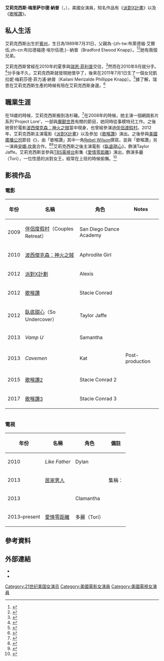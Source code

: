 {{noteTA
|T=zh-hk:阿麗詩·納普;zh-cn:阿莱克希丝·克纳普;zh-hant:艾莉克西斯·納普;zh-tw:艾莉西斯·奈普;
|G1=Show
|G2=Movie
|1=zh-hk:阿麗詩;zh-cn:阿莱克希丝;zh-hant:艾莉克西斯;zh-tw:艾莉西斯;
|2=zh-hk:納普;zh-cn:克纳普;zh-hant:納普;zh-tw:奈普;
|3=zh-tw:雷恩;zh-cn:瑞恩;
|4=zh-tw:菲力浦;zh-cn:菲利普;
|5=zh-hans:梅里萨尔德;zh-hant:梅莉莎德;
}}
{{Infobox person
| name         = 阿麗詩·納普<br><small>{{lang|en|Alexis Knapp}}</small>
| image        = Alexis Knapp.jpg
| caption      = 攝於2013年
| imagesize    = 
| birth_date   = {{birth date and age|1989|07|31}}
| birth_place  = 美國[[賓夕法尼亞州|賓州]]{{tsl|en|Avonmore, Pennsylvania|艾恩摩爾 (賓夕法尼亞州)|艾恩摩爾}}
| occupation   = 演員、歌手
| years_active = 2009年至今
|partner = 
| children     = 1
}}
'''艾莉克西斯·梅里萨尔德·納普'''（{{lang-en|Alexis Merizalde Knapp}}，{{bd|1989年|7月31日|catIdx=Knapp}}），美國女演員，知名作品有《[[派對X計畫|派對X計畫]]》以及《[[歌喉讚|歌喉讚]]》。

==私人生活==
艾莉克西斯出生於[[賓夕法尼亞州|賓州]]{{tsl|en|Avonmore, Pennsylvania|艾恩摩爾 (賓夕法尼亞州)|艾恩摩爾}}，生日為1989年7月31日，父親為-{zh-tw:布萊德福·艾爾伍;zh-cn:布拉德福德·埃尔伍德;}-·納普（Bradford Elwood Knapp）。<ref>{{cite web|url=http://www.imdb.com/name/nm3625065/|title=Alexis Knapp|publisher=IMDb.com|accessdate=2013-08-18}}</ref><ref>{{cite web |author= |url=http://www.whosay.com/alexisknapp/photos/172935 |title=Alexis Knapp's photo "Happy birthday to my father, ..." on WhoSay |publisher=Whosay.com |date=2012-05-16 |accessdate=2013-08-18 |deadurl=yes |archiveurl=https://web.archive.org/web/20130412044405/http://www.whosay.com/alexisknapp/photos/172935 |archivedate=2013-04-12 }}</ref>她有兩個兄弟。

艾莉克西斯曾經在2010年的夏季與[[瑞恩·菲利普|瑞恩·菲利普]]交往，<ref name="knapp1">{{cite web | title=Ryan Phillippe Awaiting Pregnant Ex-Girlfriend's Paternity Test | work= People | url=http://www.people.com/people/article/0,,20473977,00.html |date = March 16, 2011| accessdate=July 7, 2011}}</ref>然而在2010年9月就分手。<ref name="knapp2">{{cite web | title= Ryan Phillippe's Ex Alexis Knapp Gives Birth to Baby Girl| work= Us Weekly | url=http://www.usmagazine.com/momsbabies/news/ryan-phillippes-ex-alexis-knapp-gives-birth-to-baby-girl-201177 |date = July 7, 2011| accessdate=July 7, 2011}}</ref>分手後不久，艾莉克西斯就發現她懷孕了，後來在2011年7月1日生了一個女兒凱拉妮·梅莉莎德·菲力浦·納普（Kailani Merizalde Phillippe Knapp）。<ref name="knapp4">{{cite web | title= Ryan Phillippe's Last Name Given to Alexis Knapp's Baby| work= People | url=http://www.people.com/people/article/0,,20514745,00.html |date = August 1, 2011| accessdate=August 1, 2011}}</ref>據了解，瑞恩在艾莉克西斯生產的時候有陪在艾莉克西斯身邊。<ref name="knapp3">{{cite web | title= No DNA Test Needed! Ryan Phillippe Present for Birth of Ex's Baby| work= E Online | url=http://ca.eonline.com/uberblog/b251002_no_dna_test_needed_ryan_phillippe.html |date = July 7, 2011| accessdate=July 7, 2011}}</ref>

==職業生涯==
在18歲的時候，艾莉克西斯搬到洛杉磯。<ref>{{cite web|url=https://www.youtube.com/watch?v=gO_HUY4OaY0 |title=Alexis Knapp Talks "Project X," Snakes and Gaming! |publisher=YouTube |date= |accessdate=2013-08-18}}</ref>在2008年的時候，她主演一個網路影片系列'Project Lore'，一部與[[魔獸世界|魔獸世界]]有關的節目，她同時從事模特兒工作。之後她曾於電影[[波西傑克森：神火之賊|波西傑克森：神火之賊]]當中現身，也曾經參演過[[伴侶渡假村|伴侶渡假村]]。2012年，艾莉克西斯主演電影《[[派對X計畫|派對X計畫]]》以及參加《[[歌喉讚|歌喉讚]]》演出。之後參與[[美國廣播公司|美國廣播公司]]節目《{{le|Super Fun Night|Super Fun Night}}》，由「歌喉讚」其中一角[[Rebel_Wilson|Rebel Wilson]]撰寫，並與「歌喉讚」另一演員[[安娜·坎普|安娜·坎普]]合作。<ref>{{cite web|url=http://www.imdb.com/title/tt2298477/|title=''Super Fun Night''|publisher=IMDb.com|accessdate=2013-08-18}}</ref><ref>{{cite web|url=http://web.stagram.com/p/404628002199040261_251929091 |title=@rebelwilson | Spending Monday in the edit suite. #SuperFunNight. | Webstagram - the best Instagram viewer |publisher=Webstagram |date= |accessdate=2013-08-18}}</ref>艾莉克西斯之後主演電影《[[臥底甜心|臥底甜心]]》，飾演Taylor Jaffe。艾莉克西斯並參與[[TBS|TBS電視台]]影集《[[愛情零距離|愛情零距離]]》演出，飾演多麗（Tori），一位性感的派對女王，經常在上班的時候偷懶。<ref>{{cite web|last=Andreeva |first=Nellie |url=http://www.deadline.com/2013/04/alexis-knapp-cast-in-tbs-ground-floor-robin-givens-joins-abc-familys-twisted/ |title=Alexis Knapp Cast In TBS' 'Ground Floor', Robin Givens Joins ABC Family's 'Twisted' |publisher=Deadline.com |date=2013-04-23 |accessdate=2013-08-18}}</ref>

==影視作品==

===電影===
{| class="wikitable sortable"
|-
! 年份
! 名稱
! 角色
! class="unsortable" | Notes
|-
|2009
|[[伴侶度假村|伴侶度假村]]（Couples Retreat）
|San Diego Dance Academy
|
|-
|2010
|[[波西傑克森：神火之賊|波西傑克森：神火之賊]]
|Aphrodite Girl
|
|-
|2012
|[[派對X計劃|派對X計劃]]
|Alexis
|
|-
|2012
|[[歌喉讚|歌喉讚]]
|Stacie Conrad
|
|-
|2012
|[[臥底甜心|臥底甜心]]（So Undercover）
|Taylor Jaffe
|
|-
|2013
|''Vamp U''
|Samantha
|
|-
|2013
|''Cavemen''
|Kat
|Post-production
|-
|2015
|[[歌喉讚2|歌喉讚2]]
|Stacie Conrad 2
|
|-
|2017
|[[歌喉讚3|歌喉讚3]]
|Stacie Conrad 3
|
|}

{| class="wikitable"
|-
|}

===電視===
{| class="wikitable"
|-
! 年份 !! 名稱 !! 角色 !! 備註
|-
| 2010 || ''Like Father'' || Dylan || 
|-
| 2013 || [[居家男人|居家男人]] ||  || 集稱：{{le|Valentine's Day in Quahog|Valentine's Day in Quahog}}
|-
| 2013 || {{le|Super Fun Night|Super Fun Night}} || Clamantha || 
|-
| 2013–present || [[愛情零距離|愛情零距離]] || 多麗（Tori） || 
|}

==參考資料==
{{Reflist}}

==外部連結==
* {{IMDb name|3625065}}
* {{Twitter|AlexisKnapp}}

{{DEFAULTSORT: Knapp, Alexis}}
[[Category:21世纪美国女演员|Category:21世纪美国女演员]]
[[Category:美國電影女演員|Category:美國電影女演員]]
[[Category:美國電視女演員|Category:美國電視女演員]]